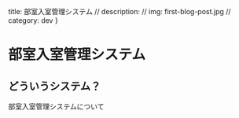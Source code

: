 title: 部室入室管理システム
// description:
// img: first-blog-post.jpg
// category: dev
}

# 部室入室管理システム

## どういうシステム？

部室入室管理システムについて
